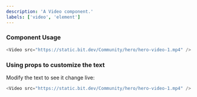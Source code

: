 ```yaml
---
description: 'A Video component.'
labels: ['video', 'element']
---
```



### Component Usage

```js
<Video src="https://static.bit.dev/Community/hero/hero-video-1.mp4" />
```

### Using props to customize the text

Modify the text to see it change live:

```js live
<Video src="https://static.bit.dev/Community/hero/hero-video-1.mp4" />
```

